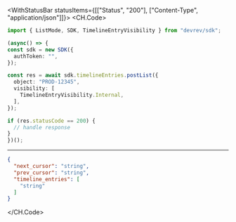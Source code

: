 

<WithStatusBar statusItems={[["Status", "200"], ["Content-Type", "application/json"]]}>
  <CH.Code>
  ```typescript PostList.ts
  import { ListMode, SDK, TimelineEntryVisibility } from "devrev/sdk";

(async() => {
  const sdk = new SDK({
    authToken: "",
  });

  const res = await sdk.timelineEntries.postList({
    object: "PROD-12345",
    visibility: [
      TimelineEntryVisibility.Internal,
    ],
  });

  if (res.statusCode == 200) {
    // handle response
  }
})();
  ```
  ---

  ```json Example Response
  {
    "next_cursor": "string",
    "prev_cursor": "string",
    "timeline_entries": [
      "string"
    ]
  }
  ```
  </CH.Code>
</WithStatusBar>
